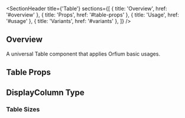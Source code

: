
<Meta of={TableStories} />

<SectionHeader
  title={'Table'}
  sections={[
    { title: 'Overview', href: '#overview' },
    { title: 'Props', href: '#table-props' },
    { title: 'Usage', href: '#usage' },
    { title: 'Variants', href: '#variants' },
  ]}
/>

## Overview

A universal Table component that applies Orfium basic usages.

## Table Props

<ArgTypes of={Table} />

## DisplayColumn Type

<ArgTypes of={DisplayColumnStory} />

<SubsectionHeader title="Variants" />

### Table Sizes

<Canvas of={TableStories.TableSizes} />
